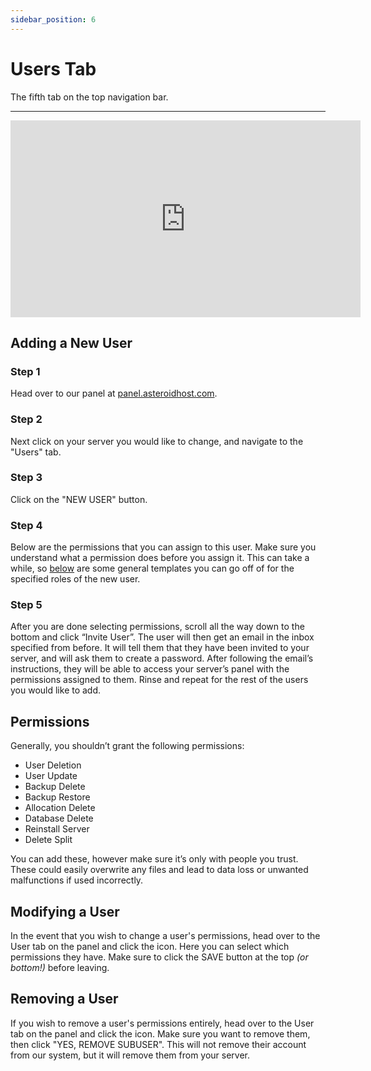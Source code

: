 ```yaml
---
sidebar_position: 6
---
```


# Users Tab
The fifth tab on the top navigation bar.

---

<iframe width="560" height="315" src="https://www.youtube.com/embed/-g5g6Dd0C78" title="YouTube video player" frameborder="0" allow="accelerometer; autoplay; clipboard-write; encrypted-media; gyroscope; picture-in-picture; web-share" allowfullscreen></iframe>


## Adding a New User

### Step 1
Head over to our panel at [panel.asteroidhost.com](https://panel.asteroidhost.com).

### Step 2
Next click on your server you would like to change, and navigate to the "Users" tab.

### Step 3
Click on the "NEW USER" button.

### Step 4
Below are the permissions that you can assign to this user. Make sure you understand what a permission does before you assign it. This can take a while, so [below](#permissions) are some general templates you can go off of for the specified roles of the new user.

### Step 5
After you are done selecting permissions, scroll all the way down to the bottom and click “Invite User”. The user will then get an email in the inbox specified from before. It will tell them that they have been invited to your server, and will ask them to create a password. After following the email’s instructions, they will be able to access your server’s panel with the permissions assigned to them. Rinse and repeat for the rest of the users you would like to add. 

## Permissions
Generally, you shouldn’t grant the following permissions:
- User Deletion
- User Update
- Backup Delete
- Backup Restore
- Allocation Delete
- Database Delete
- Reinstall Server
- Delete Split

You can add these, however make sure it’s only with people you trust. These could easily overwrite any files and lead to data loss or unwanted malfunctions if used incorrectly.


## Modifying a User

In the event that you wish to change a user's permissions, head over to the User tab on the panel and click the <icon icon="fa-solid fa-pencil" size="lg" /> icon. Here you can select which permissions they have. Make sure to click the SAVE button at the top *(or bottom!)* before leaving.


## Removing a User
If you wish to remove a user's permissions entirely, head over to the User tab on the panel and click the <icon icon="fa-solid fa-trash-can" size="lg" /> icon. Make sure you want to remove them, then click "YES, REMOVE SUBUSER". This will not remove their account from our system, but it will remove them from your server.